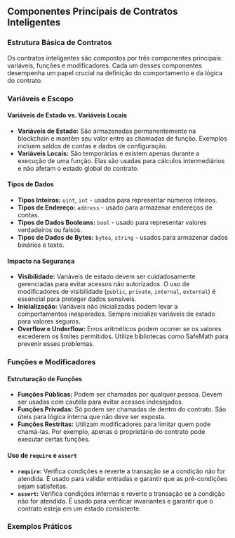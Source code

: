 ## Componentes Principais de Contratos Inteligentes

### Estrutura Básica de Contratos

Os contratos inteligentes são compostos por três componentes principais: variáveis, funções e modificadores. Cada um desses componentes desempenha um papel crucial na definição do comportamento e da lógica do contrato.

### Variáveis e Escopo

#### Variáveis de Estado vs. Variáveis Locais

- **Variáveis de Estado:** São armazenadas permanentemente na blockchain e mantêm seu valor entre as chamadas de função. Exemplos incluem saldos de contas e dados de configuração.
- **Variáveis Locais:** São temporárias e existem apenas durante a execução de uma função. Elas são usadas para cálculos intermediários e não afetam o estado global do contrato.

#### Tipos de Dados

- **Tipos Inteiros:** `uint`, `int` - usados para representar números inteiros.
- **Tipos de Endereço:** `address` - usado para armazenar endereços de contas.
- **Tipos de Dados Booleans:** `bool` - usado para representar valores verdadeiros ou falsos.
- **Tipos de Dados de Bytes:** `bytes`, `string` - usados para armazenar dados binários e texto.

#### Impacto na Segurança

- **Visibilidade:** Variáveis de estado devem ser cuidadosamente gerenciadas para evitar acessos não autorizados. O uso de modificadores de visibilidade (`public`, `private`, `internal`, `external`) é essencial para proteger dados sensíveis.
- **Inicialização:** Variáveis não inicializadas podem levar a comportamentos inesperados. Sempre inicialize variáveis de estado para valores seguros.
- **Overflow e Underflow:** Erros aritméticos podem ocorrer se os valores excederem os limites permitidos. Utilize bibliotecas como SafeMath para prevenir esses problemas.

### Funções e Modificadores

#### Estruturação de Funções

- **Funções Públicas:** Podem ser chamadas por qualquer pessoa. Devem ser usadas com cautela para evitar acessos indesejados.
- **Funções Privadas:** Só podem ser chamadas de dentro do contrato. São úteis para lógica interna que não deve ser exposta.
- **Funções Restritas:** Utilizam modificadores para limitar quem pode chamá-las. Por exemplo, apenas o proprietário do contrato pode executar certas funções.

#### Uso de `require` e `assert`

- **`require`:** Verifica condições e reverte a transação se a condição não for atendida. É usado para validar entradas e garantir que as pré-condições sejam satisfeitas.
- **`assert`:** Verifica condições internas e reverte a transação se a condição não for atendida. É usado para verificar invariantes e garantir que o contrato esteja em um estado consistente.

### Exemplos Práticos

